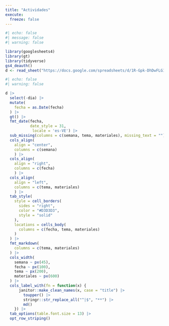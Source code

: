 ```yaml
---
title: "Actividades"
execute:
  freeze: false
---
```


```r
#| echo: false
#| message: false
#| warning: false

library(googlesheets4)
library(gt)
library(tidyverse)
gs4_deauth()
d <- read_sheet("https://docs.google.com/spreadsheets/d/1R-Gpk-DhDwFLG1tNVEqKOE8ICzBqriEuvewHd1VguAs/edit?gid=0#gid=0")


```

```r
#| echo: false
#| warning: false

d |>
  select(-dia) |>
  mutate(
    fecha = as.Date(fecha)
  ) |>
  gt() |>
  fmt_date(fecha, 
           date_style = 31,
            locale = 'es-VE') |>
  sub_missing(columns = c(semana, tema, materiales), missing_text = "") |>
  cols_align(
    align = "center",
    columns = c(semana)
    ) |>
  cols_align(
    align = "right",
    columns = c(fecha)
    ) |>
  cols_align(
    align = "left",
    columns = c(tema, materiales)
    ) |>
  tab_style(
    style = cell_borders(
      sides = "right",
      color = "#D3D3D3",
      style = "solid"
    ),
    locations = cells_body(
      columns = c(fecha, tema, materiales)
    )
  ) |>
  fmt_markdown(
    columns = c(tema, materiales)
  ) |>
  cols_width(
    semana ~ px(45),
    fecha ~ px(100),
    tema ~ px(200),
    materiales ~ px(600)
  ) |>
  cols_label_with(fn = function(x) {
      janitor::make_clean_names(x, case = "title") |>
        toupper() |>
        stringr::str_replace_all("^|$", "**") |>
        md()
    }) |>
  tab_options(table.font.size = 13) |>
  opt_row_striping()
```
